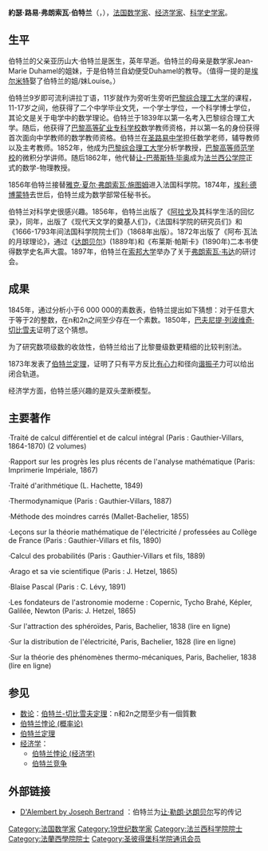 {{NoteTA
|1=zh-cn:约瑟夫;zh-tw:約瑟; 
}}
{{Infobox scientist
| name        = 約瑟·伯特蘭<br>Joseph Bertrand
| image       = Bertrand.jpg
| birth_date  = {{birth date|1822|3|11|df=y}}
| birth_place = [[波旁復闢|法國]][[巴黎|巴黎]]
| death_date  = {{death date and age|1900|4|5|1822|3|11|df=y}}
| death_place = {{flagicon|French Third Republic}} [[法蘭西第三共和國|法國]][[巴黎|巴黎]]
| residence   = [[法國|法國]]
| fields      = [[數學|數學]]
}}
'''約瑟·路易·弗朗索瓦·伯特兰'''（{{lang|fr|Joseph Louis François Bertrand}}，{{bd|1822年|3月11日|1900年|4月5日|catIdx=Bertrand}}），[[法国|法国]][[数学家|数学家]]、[[经济学家|经济学家]]、[[科学史学家|科学史学家]]。

==生平==
伯特兰的父亲亚历山大·伯特兰是医生，英年早逝。伯特兰的母亲是数学家Jean-Marie Duhamel的姐妹，于是伯特兰自幼便受Duhamel的教导。（值得一提的是[[埃尔米特|埃尔米特]]娶了伯特兰的姐/妹Louise。）

伯特兰9岁即可流利讲拉丁语，11岁就作为旁听生旁听[[巴黎综合理工大学|巴黎综合理工大学]]的课程，11-17岁之间，他获得了二个中学毕业文凭，一个学士学位，一个科学博士学位，其论文是关于电学中的数学理论。伯特兰于1839年以第一名考入巴黎综合理工大学。随后，他获得了[[巴黎高等矿业专科学校|巴黎高等矿业专科学校]]数学教师资格，并以第一名的身份获得首次面向中学教师的数学教师资格。伯特兰在[[圣路易中学|圣路易中学]]担任数学老师，辅导教师以及主考教师。1852年，他成为[[巴黎综合理工大学|巴黎综合理工大学]]分析学教授，[[巴黎高等师范学校|巴黎高等师范学校]]的微积分学讲师。随后1862年，他代替[[让-巴蒂斯特·毕奥|让-巴蒂斯特·毕奥]]成为[[法兰西公学院|法兰西公学院]]正式的数学-物理教授。

1856年伯特兰接替[[雅克·夏尔·弗朗索瓦·施图姆|雅克·夏尔·弗朗索瓦·施图姆]]进入法国科学院。1874年，[[埃利·德博蒙特|埃利·德博蒙特]]去世后，伯特兰成为数学部常任秘书长。

伯特兰对科学史很感兴趣。1856年，伯特兰出版了《[[阿拉戈|阿拉戈]]及其科学生活的回忆录》，同年，出版了《现代天文学的奠基人们》，《法国科学院的研究员们》和《1666-1793年间法国科学院院士们》（1868年出版）。1872年出版了《阿布·瓦法的月球理论》，通过《[[达朗贝尔|达朗贝尔]]》(1889年)和《布莱斯·帕斯卡》(1890年)二本书使得数学史名声大震。1897年，伯特兰在[[索邦大学|索邦大学]]举办了关于[[弗朗索瓦·韦达|弗朗索瓦·韦达]]的研讨会。

==成果==

1845年，通过分析小于6 000 000的素数表，伯特兰提出如下猜想：对于任意大于等于2的整数，在n和2n之间至少存在一个素数。1850年，[[巴夫尼提·列波维奇·切比雪夫|巴夫尼提·列波维奇·切比雪夫]]证明了这个猜想。

为了研究数项级数的收敛性，伯特兰给出了比黎曼级数更精细的比较判别法。

1873年发表了[[伯特兰定理|伯特兰定理]]，证明了只有平方反比[[有心力|有心力]]和径向[[谐振子|谐振子]]力可以给出闭合轨道。

经济学方面，伯特兰感兴趣的是双头垄断模型。

==主要著作==
·Traité de calcul différentiel et de calcul intégral (Paris : Gauthier-Villars, 1864-1870) (2 volumes)

·Rapport sur les progrès les plus récents de l'analyse mathématique (Paris: Imprimerie Impériale, 1867)

·Traité d'arithmétique (L. Hachette, 1849)

·Thermodynamique (Paris : Gauthier-Villars, 1887)

·Méthode des moindres carrés (Mallet-Bachelier, 1855)

·Leçons sur la théorie mathématique de l'électricité / professées au Collège de France (Paris : Gauthier-Villars et fils, 1890)

·Calcul des probabilités (Paris : Gauthier-Villars et fils, 1889)

·Arago et sa vie scientifique (Paris : J. Hetzel, 1865)

·Blaise Pascal (Paris : C. Lévy, 1891)

·Les fondateurs de l'astronomie moderne : Copernic, Tycho Brahé, Képler, Galilée, Newton (Paris: J. Hetzel, 1865)

·Sur l'attraction des sphéroïdes, Paris, Bachelier, 1838 (lire en ligne)

·Sur la distribution de l'électricité, Paris, Bachelier, 1828 (lire en ligne)

·Sur la théorie des phénomènes thermo-mécaniques, Paris, Bachelier, 1838 (lire en ligne)

== 参见 ==
* [[数论|数论]]：[[伯特兰-切比雪夫定理|伯特兰-切比雪夫定理]]：n和2n之間至少有一個質數
* [[伯特兰悖论_(概率论)|伯特兰悖论 (概率论)]]
* [[伯特兰定理|伯特兰定理]]
* [[经济学|经济学]]：
** [[伯特兰悖论_(经济学)|伯特兰悖论 (经济学)]]
** [[伯特兰竞争|伯特兰竞争]]

== 外部链接 ==
* [http://www.gutenberg.org/etext/15543 D'Alembert by Joseph Bertrand] {{Wayback|url=http://www.gutenberg.org/etext/15543 |date=20060602101008 }}：伯特兰为[[让·勒朗·达朗贝尔|让·勒朗·达朗贝尔]]写的传记

{{Authority control}}
{{DEFAULTSORT:Bertrand, Joseph Louis François}}
[[Category:法国数学家|Category:法国数学家]]
[[Category:19世纪数学家|Category:19世纪数学家]]
[[Category:法兰西科学院院士|Category:法兰西科学院院士]]
[[Category:法蘭西學院院士|Category:法蘭西學院院士]]
[[Category:圣彼得堡科学院通讯会员|Category:圣彼得堡科学院通讯会员]]